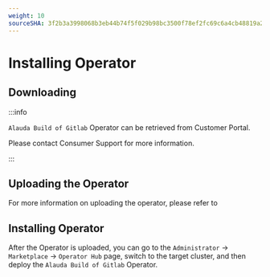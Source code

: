 ```yaml
---
weight: 10
sourceSHA: 3f2b3a3998068b3eb44b74f5f029b98bc3500f78ef2fc69c6a4cb48819a237fd
---
```


# Installing Operator

## Downloading

:::info

`Alauda Build of Gitlab` Operator can be retrieved from Customer Portal.

Please contact Consumer Support for more information.

:::

## Uploading the Operator

For more information on uploading the operator, please refer to <ExternalSiteLink name="acp" href="ui/cli_tools/index.html#uploading-operators" children="Uploading Operators" />

## Installing Operator

After the Operator is uploaded, you can go to the `Administrator` -> `Marketplace` -> `Operator Hub` page, switch to the target cluster, and then deploy the `Alauda Build of Gitlab` Operator.
